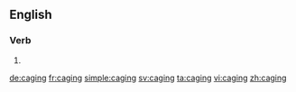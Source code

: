 ==English==

===Verb===
{{head|en}}

# {{present participle of|cage|lang=en}}

[[de:caging]]
[[fr:caging]]
[[simple:caging]]
[[sv:caging]]
[[ta:caging]]
[[vi:caging]]
[[zh:caging]]